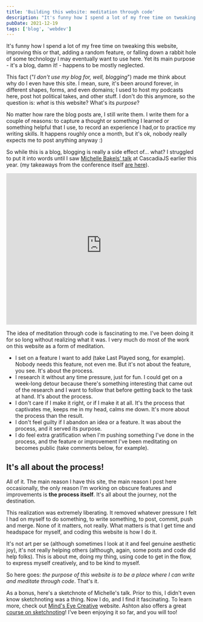 ```yaml
---
title: 'Building this website: meditation through code'
description: "It's funny how I spend a lot of my free time on tweaking this website, improving this or that, adding a random feature, or falling down a rabbit hole of some technology I may eventually want to use here. Yet its main purpose - it's a blog, damn it! - happens to be mostly neglected."
pubDate: 2021-12-19
tags: ['blog', 'webdev']
---
```



It's funny how I spend a lot of my free time on tweaking this website, improving this or that, adding a random feature, or falling down a rabbit hole of some technology I may eventually want to use here. Yet its main purpose - it's a blog, damn it! - happens to be mostly neglected.

This fact ("_I don't use my blog for, well, blogging_") made me think about why do I even have this site. I mean, sure, it's been around forever, in different shapes, forms, and even domains; I used to host my podcasts here, post hot political takes, and other stuff. I don't do this anymore, so the question is: _what_ is this website? What's its _purpose_?

No matter how rare the blog posts are, I still write them. I write them for a couple of reasons: to capture a thought or something I learned or something helpful that I use, to record an experience I had,or to practice my writing skills. It happens roughly once a month, but it's ok, nobody really expects me to post anything anyway :)

So while this is a blog, blogging is really a side effect of... what? I struggled to put it into words until I saw [Michelle Bakels' talk](https://2021.cascadiajs.com/speakers/michelle-bakels) at CascadiaJS earlier this year. (my takeaways from the conference itself [are here](/blog/2021/11/04/cascadiajs-2021)).

<iframe
  width="100%"
  height="400"
  src="https://www.youtube-nocookie.com/embed/Ltt5mTWUTzU?si=IHtCD-eXjYcXgEG-"
  title="YouTube video player"
  frameborder="0"
  allow="accelerometer; autoplay; clipboard-write; encrypted-media; gyroscope; picture-in-picture; web-share"
  allowfullscreen
></iframe>

The idea of meditation through code is fascinating to me. I've been doing it for so long without realizing what it was. I very much do most of the work on this website as a form of meditation.

- I set on a feature I want to add (take Last Played song, for example). Nobody needs this feature, not even me. But it's not about the feature, you see. It's about the process.
- I research it without any time pressure, just for fun. I could get on a week-long detour because there's something interesting that came out of the research and I want to follow that before getting back to the task at hand. It's about the process.
- I don't care if I make it right, or if I make it at all. It's the process that captivates me, keeps me in my head, calms me down. It's more about the process than the result.
- I don't feel guilty if I abandon an idea or a feature. It was about the process, and it served its purpose.
- I do feel extra gratification when I'm pushing something I've done in the process, and the feature or improvement I've been meditating on becomes public (take comments below, for example).

## It's all about the process!

All of it. The main reason I have this site, the main reason I post here occasionally, the only reason I'm working on obscure features and improvements is **the process itself**. It's all about the journey, not the destination.

This realization was extremely liberating. It removed whatever pressure I felt I had on myself to do something, to write something, to post, commit, push and merge. None of it matters, not really. What matters is that I get time and headspace for myself, and coding this website is how I do it.

It's not art per se (although sometimes I look at it and feel genuine aesthetic joy), it's not really helping others (although, again, some posts and code did help folks). This is about me, doing my thing, using code to get in the flow, to express myself creatively, and to be kind to myself.

So here goes: _the purpose of this website is to be a place where I can write and meditate through code_. That's it.

As a bonus, here's a sketchnote of Michelle's talk. Prior to this, I didn't even know sketchnoting was a thing. Now I do, and I find it fascinating. To learn more, check out [Mind's Eye Creative](https://www.mindseyecreative.ca/) website. Ashton also offers a great [course on sketchnoting](https://store.mindseyecreative.ca/sketchnote)! I've been enjoying it so far, and you will too!

<Picture
  src="/blog/posts/meditation-through-code/a6c000b0fc811e60303aaa9d24cc42ecf0379c7a-7000x4247.avif"
  alt="image"
  placeholder="blurred"
/>
